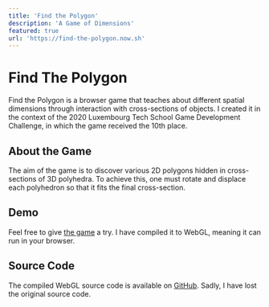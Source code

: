 ```yaml
---
title: 'Find the Polygon'
description: 'A Game of Dimensions'
featured: true
url: 'https://find-the-polygon.now.sh'
---
```


# Find The Polygon

Find the Polygon is a browser game that teaches about different spatial dimensions through interaction with cross-sections of objects. I created it in the context of the 2020 Luxembourg Tech School Game Development Challenge, in which the game received the 10th place.

## About the Game

The aim of the game is to discover various 2D polygons hidden in cross-sections of 3D polyhedra. To achieve this, one must rotate and displace each polyhedron so that it fits the final cross-section.

## Demo

Feel free to give [the game](https://ftp.nicob.dev) a try. I have compiled it to WebGL, meaning it can run in your browser.

## Source Code

The compiled WebGL source code is available on [GitHub](https://github.com/nico-bachner/find-the-polygon). Sadly, I have lost the original source code.
